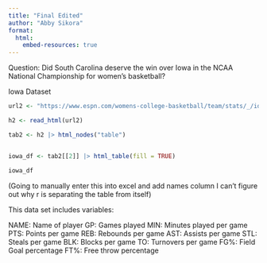 ```yaml
---
title: "Final Edited"
author: "Abby Sikora"
format: 
  html:
    embed-resources: true
---
```

Question: 
Did South Carolina deserve the win over Iowa in the NCAA National Championship for women's basketball?

Iowa Dataset

```r
url2 <- "https://www.espn.com/womens-college-basketball/team/stats/_/id/2294/iowa-hawkeyes"

h2 <- read_html(url2)

tab2 <- h2 |> html_nodes("table")


iowa_df <- tab2[[2]] |> html_table(fill = TRUE)

iowa_df
```
(Going to manually enter this into excel and add names column I can't figure out why r is separating the table from itself)

This data set includes variables:

NAME: Name of player
GP: Games played
MIN: Minutes played per game
PTS: Points per game
REB: Rebounds per game
AST: Assists per game
STL: Steals per game
BLK: Blocks per game
TO: Turnovers per game
FG%: Field Goal percentage 
FT%: Free throw percentage



